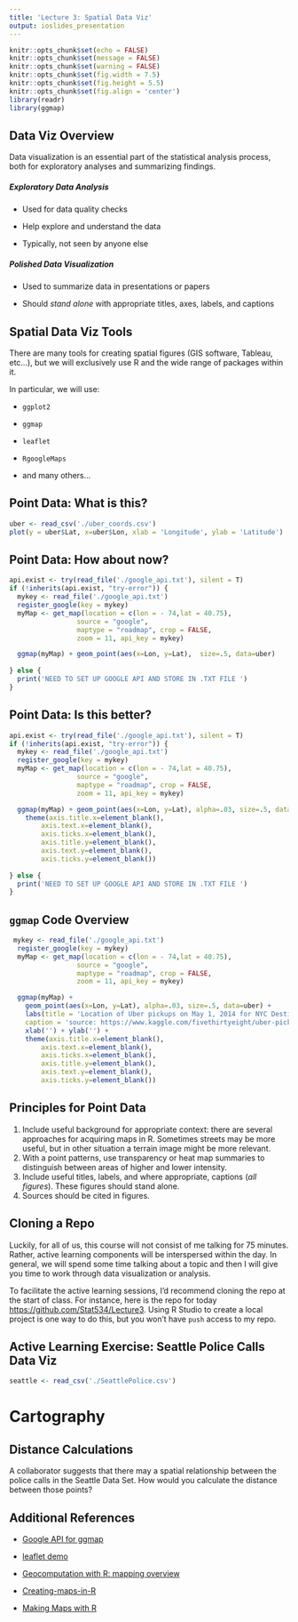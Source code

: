 ```yaml
---
title: 'Lecture 3: Spatial Data Viz'
output: ioslides_presentation
---
```


```r
knitr::opts_chunk$set(echo = FALSE)
knitr::opts_chunk$set(message = FALSE)
knitr::opts_chunk$set(warning = FALSE)
knitr::opts_chunk$set(fig.width = 7.5)
knitr::opts_chunk$set(fig.height = 5.5)
knitr::opts_chunk$set(fig.align = 'center')
library(readr)
library(ggmap)
```

## Data Viz Overview

Data visualization is an essential part of the statistical analysis process, both for exploratory analyses and summarizing findings.

##### Exploratory Data Analysis

- Used for data quality checks

- Help explore and understand the data

- Typically, not seen by anyone else

##### Polished Data Visualization

- Used to summarize data in presentations or papers

- Should *stand alone* with appropriate titles, axes, labels, and captions

## Spatial Data Viz Tools

There are many tools for creating spatial figures (GIS software, Tableau, etc...), but we will exclusively use R and the wide range of packages within it.

In particular, we will use:

- `ggplot2`

- `ggmap`

- `leaflet`

- `RgoogleMaps`

- and many others...


## Point Data: What is this?
```r
uber <- read_csv('./uber_coords.csv')
plot(y = uber$Lat, x=uber$Lon, xlab = 'Longitude', ylab = 'Latitude')
```


## Point Data: How about now?
```r
api.exist <- try(read_file('./google_api.txt'), silent = T)
if (!inherits(api.exist, "try-error")) {
  mykey <- read_file('./google_api.txt')
  register_google(key = mykey)
  myMap <- get_map(location = c(lon = - 74,lat = 40.75),
                 source = "google",
                 maptype = "roadmap", crop = FALSE,
                 zoom = 11, api_key = mykey)

  ggmap(myMap) + geom_point(aes(x=Lon, y=Lat),  size=.5, data=uber) 
  
} else {
  print('NEED TO SET UP GOOGLE API AND STORE IN .TXT FILE ')
}
```

## Point Data: Is this better?
```r
api.exist <- try(read_file('./google_api.txt'), silent = T)
if (!inherits(api.exist, "try-error")) {
  mykey <- read_file('./google_api.txt')
  register_google(key = mykey)
  myMap <- get_map(location = c(lon = - 74,lat = 40.75),
                 source = "google",
                 maptype = "roadmap", crop = FALSE,
                 zoom = 11, api_key = mykey)

  ggmap(myMap) + geom_point(aes(x=Lon, y=Lat), alpha=.03, size=.5, data=uber) + labs(title = 'Location of Uber pickups on May 1, 2014 for NYC Destinations', caption = 'source: https://www.kaggle.com/fivethirtyeight/uber-pickups-in-new-york-city') + xlab('') + ylab('') +
    theme(axis.title.x=element_blank(),
        axis.text.x=element_blank(),
        axis.ticks.x=element_blank(),
        axis.title.y=element_blank(),
        axis.text.y=element_blank(),
        axis.ticks.y=element_blank())
  
} else {
  print('NEED TO SET UP GOOGLE API AND STORE IN .TXT FILE ')
}
```

## `ggmap` Code Overview
```r
 mykey <- read_file('./google_api.txt')
  register_google(key = mykey)
  myMap <- get_map(location = c(lon = - 74,lat = 40.75),
                 source = "google",
                 maptype = "roadmap", crop = FALSE,
                 zoom = 11, api_key = mykey)

  ggmap(myMap) + 
    geom_point(aes(x=Lon, y=Lat), alpha=.03, size=.5, data=uber) + 
    labs(title = 'Location of Uber pickups on May 1, 2014 for NYC Destinations', 
    caption = 'source: https://www.kaggle.com/fivethirtyeight/uber-pickups-in-new-york-city') + 
    xlab('') + ylab('') +
    theme(axis.title.x=element_blank(),
        axis.text.x=element_blank(),
        axis.ticks.x=element_blank(),
        axis.title.y=element_blank(),
        axis.text.y=element_blank(),
        axis.ticks.y=element_blank())
```


## Principles for Point Data

1. Include useful background for appropriate context: there are several approaches for acquiring maps in R. Sometimes streets may be more useful, but in other situation a terrain image might be more relevant.
2. With a point patterns, use transparency or heat map summaries to distinguish between areas of higher and lower intensity.
3. Include useful titles, labels, and where appropriate, captions (*all figures*). These figures should stand alone.
4. Sources should be cited in figures.

## Cloning a Repo
Luckily, for all of us, this course will not consist of me talking for 75 minutes. Rather, active learning components will be interspersed within the day. In general, we will spend some time talking about a topic and then I will give you time to work through data visualization or analysis.

To facilitate the active learning sessions, I'd recommend cloning the repo at the start of class. For instance, here is the repo for today [https://github.com/Stat534/Lecture3](https://github.com/Stat534/Lecture3). Using R Studio to create a local project is one way to do this, but you won't have `push` access to my repo.




## Active Learning Exercise: Seattle Police Calls Data Viz
```r
seattle <- read_csv('./SeattlePolice.csv')
```

# Cartography

## Distance Calculations

A collaborator suggests that there may a spatial relationship between the police calls in the Seattle Data Set. How would you calculate the distance between those points?

## Additional References
- [Google API for ggmap](https://www.r-bloggers.com/geocoding-with-ggmap-and-the-google-api/)

- [leaflet demo](https://www.rstudio.com/resources/videos/mapping-in-r-with-leaflet/)

- [Geocomputation with R: mapping overview](https://geocompr.robinlovelace.net/adv-map.html)

- [Creating-maps-in-R](https://github.com/Robinlovelace/Creating-maps-in-R/blob/master/README.md)

- [Making Maps with R](http://eriqande.github.io/rep-res-web/lectures/making-maps-with-R.html)